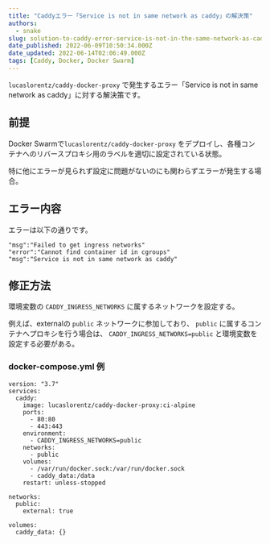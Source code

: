 ```yaml
---
title: "Caddyエラー「Service is not in same network as caddy」の解決策"
authors:
  - snake
slug: solution-to-caddy-error-service-is-not-in-the-same-network-as-caddy
date_published: 2022-06-09T10:50:34.000Z
date_updated: 2022-06-14T02:06:49.000Z
tags: [Caddy, Docker, Docker Swarm]
---
```


`lucaslorentz/caddy-docker-proxy` で発生するエラー「Service is not in same network as caddy」に対する解決策です。

## 前提

Docker Swarmで`lucaslorentz/caddy-docker-proxy` をデプロイし、各種コンテナへのリバースプロキシ用のラベルを適切に設定されている状態。

特に他にエラーが見られず設定に問題がないのにも関わらずエラーが発生する場合。

## エラー内容

エラーは以下の通りです。

    "msg":"Failed to get ingress networks"
    "error":"Cannot find container id in cgroups"
    "msg":"Service is not in same network as caddy"

## 修正方法

環境変数の `CADDY_INGRESS_NETWORKS` に属するネットワークを設定する。

例えば、externalの `public` ネットワークに参加しており、 `public` に属するコンテナへプロキシを行う場合は、 `CADDY_INGRESS_NETWORKS=public` と環境変数を設定する必要がある。

### docker-compose.yml 例

    version: "3.7"
    services:
      caddy:
        image: lucaslorentz/caddy-docker-proxy:ci-alpine
        ports:
          - 80:80
          - 443:443
        environment:
          - CADDY_INGRESS_NETWORKS=public
        networks:
          - public
        volumes:
          - /var/run/docker.sock:/var/run/docker.sock
          - caddy_data:/data
        restart: unless-stopped
    
    networks:
      public:
        external: true
    
    volumes:
      caddy_data: {}
